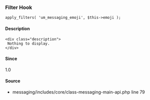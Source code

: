 
<UMBreadCrumb type="filter"/>

### Filter Hook    
    
```
apply_filters( 'um_messaging_emoji', $this->emoji );
```

#### Description
    <div class="description">
     Nothing to display.
    </div>

#### Since
<div class="description">
1.0
</div>

#### Source
  - <Link href="https://github.com/ultimatemember/messaging/tree/2.3.3/includes/core/class--main-api.php#L79">messaging/includes/core/class-messaging-main-api.php</Link> <Link href="https://github.com/ultimatemember/messaging/tree/2.3.3/includes/core/class--main-api.php#L79">line 79</Link>

